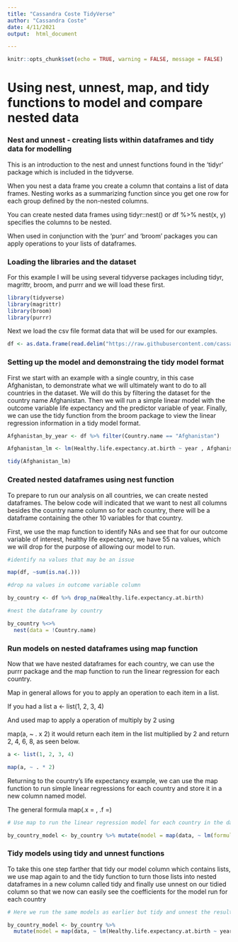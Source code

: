 ---
title: "Cassandra Coste TidyVerse"
author: "Cassandra Coste"
date: 4/11/2021
output:  html_document

---

```{r setup, include = FALSE, warning=FALSE, message=FALSE}
knitr::opts_chunk$set(echo = TRUE, warning = FALSE, message = FALSE)
```


# Using nest, unnest, map, and tidy functions to model and compare nested data

### Nest and unnest - creating lists within dataframes and tidy data for modelling 

This is an introduction to the nest and unnest functions found in the 'tidyr' package which is included in the tidyverse. 

When you nest a data frame you create a  column that contains a list of data frames. Nesting works as a summarizing function since you get one row for each group defined by the non-nested columns.

You can create nested data frames using tidyr::nest() or df %>% nest(x, y) specifies the columns to be nested. 

When used in conjunction with the 'purr' and 'broom' packages you can apply operations to your lists of dataframes. 

### Loading the libraries and the dataset


For this example I will be using several tidyverse packages including tidyr, magrittr, broom, and purrr and we will load these first. 

```{r, warning=F}

library(tidyverse)
library(magrittr)
library(broom)
library(purrr)

```

Next we load the csv file format data that will be used for our examples. 

```{r load data}

df <- as.data.frame(read.delim("https://raw.githubusercontent.com/cassandra-coste/CUNY607/main/data/world-happiness-report.csv", header = TRUE, stringsAsFactors = FALSE, sep = ",", fileEncoding = "UTF-8-BOM"))

```

### Setting up the model and demonstraing the tidy model format

First we start with an example with a single country, in this case Afghanistan, to demonstrate what we will ultimately want to do to all countries in the dataset. We will do this by filtering the dataset for the country name Afghanistan. Then we will run a simple linear model with the outcome variable life expectancy and the predictor variable of year. Finally, we can use the tidy function from the broom package to view the linear regression information in a tidy model format. 


```{r country}

Afghanistan_by_year <- df %>% filter(Country.name == "Afghanistan")

Afghanistan_lm <- lm(Healthy.life.expectancy.at.birth ~ year , Afghanistan_by_year)

tidy(Afghanistan_lm)


```

### Created nested dataframes using nest function

To prepare to run our analysis on all countries, we can create nested dataframes. The below code will indicated that we want to nest all columns besides the country name column so for each country, there will be a dataframe containing the other 10 variables for that country. 

First, we use the map function to identify NAs and see that for our outcome variable of interest, healthy life expectancy, we have 55 na values, which we will drop for the purpose of allowing our model to run. 

```{r nest}

#identify na values that may be an issue 

map(df, ~sum(is.na(.)))

#drop na values in outcome variable column 

by_country <- df %>% drop_na(Healthy.life.expectancy.at.birth)

#nest the dataframe by country 

by_country %<>%
  nest(data = !Country.name)


```

### Run models on nested dataframes using map function 

Now that we have nested dataframes for each country, we can use the purrr package and the map function to run the linear regression for each country. 

Map in general allows for you to apply an operation to each item in a list. 

If you had a list a <- list(1, 2, 3, 4)

And used map to apply a operation of multiply by 2 using 

map(a, ~ . x 2) it would return each item in the list multiplied by 2 and return 2, 4, 6, 8, as seen below.

```{r}

a <- list(1, 2, 3, 4)

map(a, ~ . * 2)
```

Returning to the country's life expectancy example, we can use the map function to run simple linear regressions for each country and store it in a new column named model. 

The general formula 
map(.x = , .f =)

```{r}
# Use map to run the linear regression model for each country in the dataframe using the nested dataframes 

by_country_model <- by_country %>% mutate(model = map(data, ~ lm(formula = Healthy.life.expectancy.at.birth ~ year, data = .x)))

```

### Tidy models using tidy and unnest functions

To take this one step farther that tidy our model column which contains lists, we use map again to and the tidy function to turn those lists into nested dataframes in a new column called tidy and finally use unnest on our tidied column so that we now can easily see the coefficients for the model run for each country 

```{r}
# Here we run the same models as earlier but tidy and unnest the results 

by_country_model <- by_country %>%
  mutate(model = map(data, ~ lm(Healthy.life.expectancy.at.birth ~ year, data = .)), tidied = map(model, tidy))%>% unnest(tidied)


```
